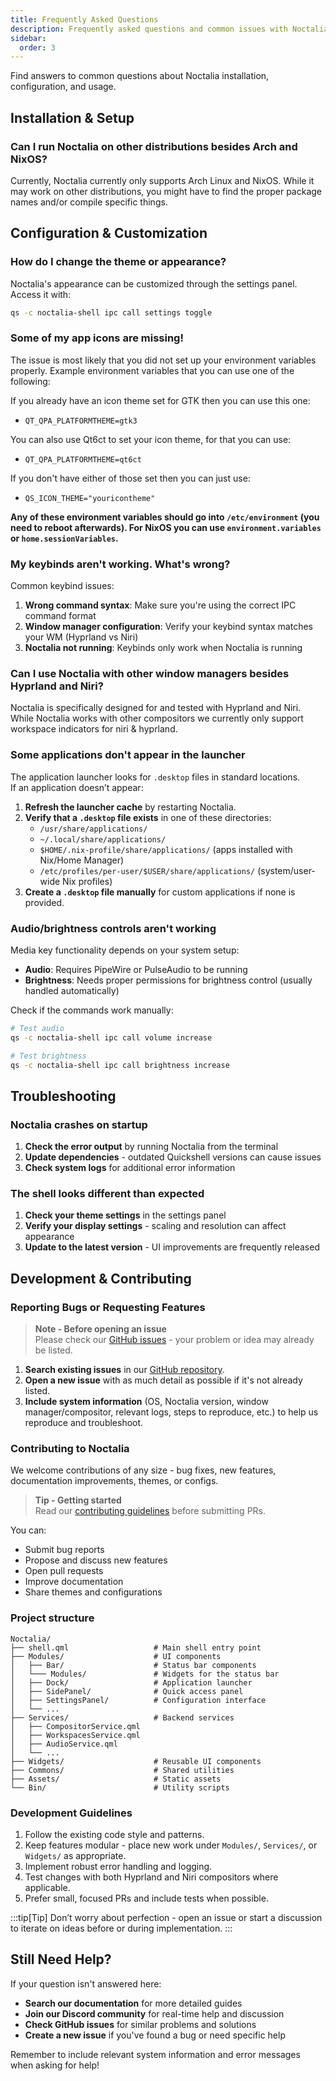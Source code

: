 ```yaml
---
title: Frequently Asked Questions
description: Frequently asked questions and common issues with Noctalia.
sidebar:
  order: 3
---
```


Find answers to common questions about Noctalia installation, configuration, and usage.

## Installation & Setup

### Can I run Noctalia on other distributions besides Arch and NixOS?

Currently, Noctalia currently only supports Arch Linux and NixOS. While it may work on other distributions, you might have to find the proper package names and/or compile specific things.

## Configuration & Customization

### How do I change the theme or appearance?

Noctalia's appearance can be customized through the settings panel. Access it with:
```bash
qs -c noctalia-shell ipc call settings toggle
```

### Some of my app icons are missing!

The issue is most likely that you did not set up your environment variables properly.
Example environment variables that you can use one of the following:

If you already have an icon theme set for GTK then you can use this one:
- `QT_QPA_PLATFORMTHEME=gtk3`

You can also use Qt6ct to set your icon theme, for that you can use:
- `QT_QPA_PLATFORMTHEME=qt6ct`

If you don't have either of those set then you can just use:
- `QS_ICON_THEME="youricontheme"`

**Any of these environment variables should go into `/etc/environment` (you need to reboot afterwards). For NixOS you can use `environment.variables` or `home.sessionVariables`.**


### My keybinds aren't working. What's wrong?

Common keybind issues:

1. **Wrong command syntax**: Make sure you're using the correct IPC command format
2. **Window manager configuration**: Verify your keybind syntax matches your WM (Hyprland vs Niri)
3. **Noctalia not running**: Keybinds only work when Noctalia is running

### Can I use Noctalia with other window managers besides Hyprland and Niri?

Noctalia is specifically designed for and tested with Hyprland and Niri. While Noctalia works with other compositors we currently only support workspace indicators for niri & hyprland.

### Some applications don't appear in the launcher

The application launcher looks for `.desktop` files in standard locations.  
If an application doesn’t appear:

1. **Refresh the launcher cache** by restarting Noctalia.  
2. **Verify that a `.desktop` file exists** in one of these directories:
   - `/usr/share/applications/`
   - `~/.local/share/applications/`
   - `$HOME/.nix-profile/share/applications/` (apps installed with Nix/Home Manager)
   - `/etc/profiles/per-user/$USER/share/applications/` (system/user-wide Nix profiles)
3. **Create a `.desktop` file manually** for custom applications if none is provided.


### Audio/brightness controls aren't working

Media key functionality depends on your system setup:

- **Audio**: Requires PipeWire or PulseAudio to be running
- **Brightness**: Needs proper permissions for brightness control (usually handled automatically)

Check if the commands work manually:
```bash
# Test audio
qs -c noctalia-shell ipc call volume increase

# Test brightness
qs -c noctalia-shell ipc call brightness increase
```

## Troubleshooting

### Noctalia crashes on startup

1. **Check the error output** by running Noctalia from the terminal
2. **Update dependencies** - outdated Quickshell versions can cause issues
3. **Check system logs** for additional error information

### The shell looks different than expected

1. **Check your theme settings** in the settings panel
2. **Verify your display settings** - scaling and resolution can affect appearance
3. **Update to the latest version** - UI improvements are frequently released

## Development & Contributing

### Reporting Bugs or Requesting Features

> **Note - Before opening an issue**  
> Please check our [GitHub issues](https://github.com/noctalia-dev/noctalia-shell/issues) - your problem or idea may already be listed.

1. **Search existing issues** in our [GitHub repository](https://github.com/noctalia-dev/noctalia-shell/issues).
2. **Open a new issue** with as much detail as possible if it's not already listed.
3. **Include system information** (OS, Noctalia version, window manager/compositor, relevant logs, steps to reproduce, etc.) to help us reproduce and troubleshoot.

### Contributing to Noctalia

We welcome contributions of any size - bug fixes, new features, documentation improvements, themes, or configs.

> **Tip - Getting started**  
> Read our [contributing guidelines](https://github.com/noctalia-dev/noctalia-shell/blob/main/CONTRIBUTING.md) before submitting PRs.

You can:

- Submit bug reports
- Propose and discuss new features
- Open pull requests
- Improve documentation
- Share themes and configurations

### Project structure

```
Noctalia/
├── shell.qml                   # Main shell entry point
├── Modules/                    # UI components
│   ├── Bar/                    # Status bar components
│   └─── Modules/               # Widgets for the status bar
│   ├── Dock/                   # Application launcher
│   ├── SidePanel/              # Quick access panel
│   ├── SettingsPanel/          # Configuration interface
│   └── ...
├── Services/                   # Backend services
│   ├── CompositorService.qml
│   ├── WorkspacesService.qml
│   ├── AudioService.qml
│   └── ...
├── Widgets/                    # Reusable UI components
├── Commons/                    # Shared utilities
├── Assets/                     # Static assets
└── Bin/                        # Utility scripts
```


### Development Guidelines

1. Follow the existing code style and patterns.
2. Keep features modular - place new work under `Modules/`, `Services/`, or `Widgets/` as appropriate.
3. Implement robust error handling and logging.
4. Test changes with both Hyprland and Niri compositors where applicable.
5. Prefer small, focused PRs and include tests when possible.

:::tip[Tip]
Don’t worry about perfection - open an issue or start a discussion to iterate on ideas before or during implementation.
:::

## Still Need Help?

If your question isn't answered here:

- **Search our documentation** for more detailed guides
- **Join our Discord community** for real-time help and discussion
- **Check GitHub issues** for similar problems and solutions
- **Create a new issue** if you've found a bug or need specific help

Remember to include relevant system information and error messages when asking for help!